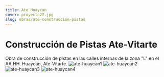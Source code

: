 ```yaml
---
title: Ate Huaycan
cover: proyecto27.jpg
slug: obras/ate-construcción-pistas
---
```


# Construcción de Pistas Ate-Vitarte
Obra de construcción de pistas en las calles internas de la zona "L" en el AA.HH. Huaycan, Ate-Vitarte.
![ate-huaycan1](proyecto26.jpg)
![ate-huaycan2](proyecto27.jpg)
![ate-huaycan3](proyecto28.jpg)
![ate-huaycan4](proyecto29.jpg)